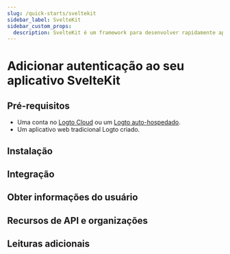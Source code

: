 ```yaml
---
slug: /quick-starts/sveltekit
sidebar_label: SvelteKit
sidebar_custom_props:
  description: SvelteKit é um framework para desenvolver rapidamente aplicações web robustas e performáticas usando Svelte.
---
```




# Adicionar autenticação ao seu aplicativo SvelteKit

<GuideTip />

## Pré-requisitos

- Uma conta no [Logto Cloud](https://cloud.logto.io) ou um [Logto auto-hospedado](/introduction/set-up-logto-oss).
- Um aplicativo web tradicional Logto criado.

## Instalação

<Installation />

## Integração

<Integration />

## Obter informações do usuário

<GetUserInformation />

## Recursos de API e organizações

<ApiResources />

## Leituras adicionais

<FurtherReadings />
